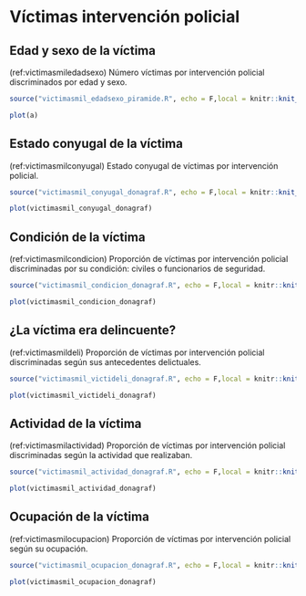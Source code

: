 # Víctimas intervención policial

## Edad y sexo de la víctima

(ref:victimasmiledadsexo) Número víctimas por intervención policial discriminados por edad y sexo.

```r
source("victimasmil_edadsexo_piramide.R", echo = F,local = knitr::knit_global())
```

```r
plot(a)
```

## Estado conyugal de la víctima 

(ref:victimasmilconyugal) Estado conyugal de víctimas por intervención policial.

```r
source("victimasmil_conyugal_donagraf.R", echo = F,local = knitr::knit_global())
```

```r
plot(victimasmil_conyugal_donagraf)
```

## Condición de la víctima 

(ref:victimasmilcondicion) Proporción de víctimas por intervención policial discriminadas por su condición: civiles o funcionarios de seguridad.

```r
source("victimasmil_condicion_donagraf.R", echo = F,local = knitr::knit_global())
```

```r
plot(victimasmil_condicion_donagraf)
```

## ¿La víctima era delincuente? 

(ref:victimasmildeli) Proporción de víctimas por intervención policial discriminadas según sus antecedentes delictuales.

```r
source("victimasmil_victideli_donagraf.R", echo = F,local = knitr::knit_global())
```

```r
plot(victimasmil_victideli_donagraf)
```

## Actividad de la víctima 

(ref:victimasmilactividad) Proporción de víctimas por intervención policial discriminadas según la actividad que realizaban.

```r
source("victimasmil_actividad_donagraf.R", echo = F,local = knitr::knit_global())
```

```r
plot(victimasmil_actividad_donagraf)
```

## Ocupación de la víctima 

(ref:victimasmilocupacion) Proporción de víctimas por intervención policial según su ocupación.

```r
source("victimasmil_ocupacion_donagraf.R", echo = F,local = knitr::knit_global())
```

```r
plot(victimasmil_ocupacion_donagraf)
```
